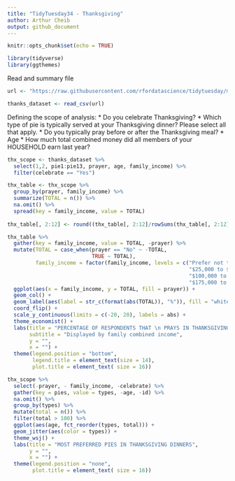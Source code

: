 ```yaml
---
title: "TidyTuesday34 - Thanksgiving"
author: Arthur Cheib
output: github_document
---
```


```r
knitr::opts_chunk$set(echo = TRUE)
```

```r
library(tidyverse)
library(ggthemes)
```

Read and summary file
```r
url <- "https://raw.githubusercontent.com/rfordatascience/tidytuesday/master/data/2018-11-20/thanksgiving_meals.csv"

thanks_dataset <- read_csv(url)
```

Defining the scope of analysis:
* Do you celebrate Thanksgiving?
* Which type of pie is typically served at your Thanksgiving dinner? Please select all that apply.
* Do you typically pray before or after the Thanksgiving meal?
* Age
* How much total combined money did all members of your HOUSEHOLD earn last year?


```r
thx_scope <- thanks_dataset %>% 
  select(1,2, pie1:pie13, prayer, age, family_income) %>%
  filter(celebrate == "Yes")

thx_table <- thx_scope %>%
  group_by(prayer, family_income) %>% 
  summarize(TOTAL = n()) %>%
  na.omit() %>%
  spread(key = family_income, value = TOTAL) 
  
thx_table[, 2:12] <- round((thx_table[, 2:12]/rowSums(thx_table[, 2:12])), digits = 3)*100

thx_table %>%
  gather(key = family_income, value = TOTAL, -prayer) %>% 
  mutate(TOTAL = case_when(prayer == "No" ~ -TOTAL,
                           TRUE ~ TOTAL),
         family_income = factor(family_income, levels = c("Prefer not to answer", "$0 to $9,999", "$10,000 to $24,999",
                                                          "$25,000 to $49,999", "$50,000 to $74,999", "$75,000 to $99,999",
                                                          "$100,000 to $124,999", "$125,000 to $149,999", "$150,000 to $174,999",
                                                          "$175,000 to $199,999", "$200,000 and up"))) %>% 
  ggplot(aes(x = family_income, y = TOTAL, fill = prayer)) +
  geom_col() +
  geom_label(aes(label = str_c(format(abs(TOTAL)), "%")), fill = "white") +
  coord_flip() +
  scale_y_continuous(limits = c(-20, 20), labels = abs) +
  theme_economist() +
  labs(title = "PERCENTAGE OF RESPONDENTS THAT \n PRAYS IN THANKSGIVING DINNERS",
       subtitle = "Displayed by family combined income",
       y = "",
       x = "") +
  theme(legend.position = "bottom",
        legend.title = element_text(size = 14),
        plot.title = element_text( size = 16))

```

```r
thx_scope %>% 
  select(-prayer, - family_income, -celebrate) %>% 
  gather(key = pies, value = types, -age, -id) %>%
  na.omit() %>% 
  group_by(types) %>% 
  mutate(total = n()) %>%
  filter(total > 100) %>%
  ggplot(aes(age, fct_reorder(types, total))) +
  geom_jitter(aes(color = types)) +
  theme_wsj() +
  labs(title = "MOST PREFERRED PIES IN THANKSGIVING DINNERS",
       y = "",
       x = "") +
  theme(legend.position = "none",
        plot.title = element_text( size = 16))
```